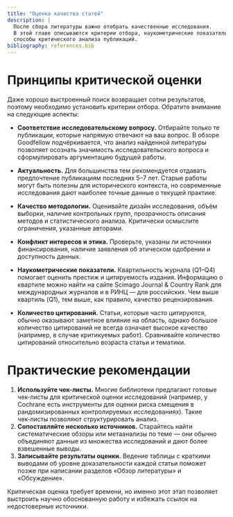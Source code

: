 ```yaml
---
title: "Оценка качества статей"
description: |
  После сбора литературы важно отобрать качественные исследования.
  В этой главе описываются критерии отбора, наукометрические показатели и
  способы критического анализа публикаций.
bibliography: references.bib
---
```


# Принципы критической оценки {#sec-evaluation}

Даже хорошо выстроенный поиск возвращает сотни результатов, поэтому необходимо установить критерии отбора. Обратите внимание на следующие аспекты:

-   **Соответствие исследовательскому вопросу.** Отбирайте только те публикации, которые напрямую отвечают на ваш вопрос. В обзоре Goodfellow подчёркивается, что анализ найденной литературы позволяет осознать значимость исследовательского вопроса и сформулировать аргументацию будущей работы.

-   **Актуальность.** Для большинства тем рекомендуется отдавать предпочтение публикациям последних 5–7 лет. Старые работы могут быть полезны для исторического контекста, но современные исследования дают наиболее точные данные о текущей практике.

-   **Качество методологии.** Оценивайте дизайн исследования, объём выборки, наличие контрольных групп, прозрачность описания методов и статистического анализа. Критически осмыслите ограничения, указанные авторами.

-   **Конфликт интересов и этика.** Проверьте, указаны ли источники финансирования, наличие заявления об этическом одобрении и доступность данных.

-   **Наукометрические показатели.** Квартильность журнала (Q1–Q4) помогает оценить престиж и цитируемость издания. Информацию о квартиле можно найти на сайте Scimago Journal & Country Rank для международных журналов и в РИНЦ — для российских. Чем выше квартиль (Q1), тем выше, как правило, качество рецензирования.

-   **Количество цитирований.** Статьи, которые часто цитируются, обычно оказывают заметное влияние на область, однако большое количество цитирований не всегда означает высокое качество (например, в случае критикуемых работ). Сравнивайте количество цитирований относительно возраста статьи и тематики.

# Практические рекомендации

1.  **Используйте чек-листы.** Многие библиотеки предлагают готовые чек‑листы для критической оценки исследований (например, у Cochrane есть инструменты для оценки риска смещения в рандомизированных контролируемых исследованиях). Такие чек‑листы позволяют структурировать анализ.
2.  **Сопоставляйте несколько источников.** Старайтесь найти систематические обзоры или метаанализы по теме — они обычно объединяют данные из множества исследований и дают более взвешенные выводы.
3.  **Записывайте результаты оценки.** Ведение таблицы с краткими выводами об уровне доказательности каждой статьи поможет позже при написании разделов «Обзор литературы» и «Обсуждение».

Критическая оценка требует времени, но именно этот этап позволяет выстроить научно обоснованную работу и избежать ссылок на недостоверные источники.